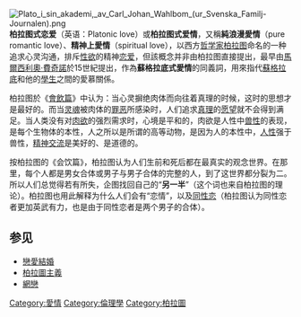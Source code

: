{{Unreference|time=2008-02-05}}
{{親密關係}}
[[File:Plato_i_sin_akademi,_av_Carl_Johan_Wahlbom_(ur_Svenska_Familj-Journalen).png|thumb]]
'''柏拉图式恋爱'''（英语：Platonic love）或'''柏拉图式爱情'''，又稱'''純浪漫愛情'''（pure romantic love）、'''精神上愛情'''（spiritual love），以西方[[哲学家|哲学家]][[柏拉图|柏拉图]]命名的一种追求心灵沟通，排斥[[性欲|性欲]]的精神[[恋爱|恋爱]]，但該概念并非由柏拉图直接提出，最早由[[馬爾西利奧·費奇諾|馬爾西利奧·費奇諾]]於15世紀提出，作為'''蘇格拉底式愛情'''的同義詞，用來指代[[蘇格拉底|蘇格拉底]]和他的[[學生|學生]]之間的愛慕關係。

柏拉图於《[[會飲篇|會飲篇]]》中认为：当心灵摒绝肉体而向往着真理的时候，这时的思想才是最好的。而当[[灵魂|灵魂]]被肉体的[[罪恶|罪恶]]所感染时，人们追求[[真理|真理]]的[[愿望|愿望]]就不会得到满足。当人类没有对[[性欲|肉欲]]的强烈需求时，心境是平和的，肉欲是人性中[[兽性|兽性]]的表现，是每个生物体的本性，人之所以是所谓的高等动物，是因为人的本性中，[[人性|人性]]强于兽性，[[神交|精神交流]]是美好的、是道德的。

按柏拉图的《会饮篇》，柏拉图认为人们生前和死后都在最真实的观念世界。在那里，每个人都是男女合体或男子与男子合体的完整的人，到了这世界都分裂为二。所以人们总觉得若有所失，企图找回自己的“'''另一半'''”（这个词也来自柏拉图的理论）。柏拉图也用此解释为什么人们会有“恋情”，以及[[同性恋|同性恋]]（柏拉图认为同性恋者更加英武有力，也是由于同性恋者是两个男子的合体）。

== 参见 ==
* [[戀愛結婚|戀愛結婚]]
* [[柏拉圖主義|柏拉圖主義]]
* [[網路戀情|網戀]]

{{Authority control}}
{{life-stub}}
[[Category:愛情|Category:愛情]]
[[Category:倫理學|Category:倫理學]]
[[Category:柏拉圖|Category:柏拉圖]]